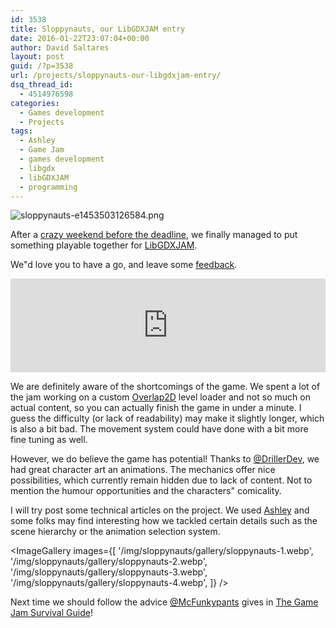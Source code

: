 ```yaml
---
id: 3538
title: Sloppynauts, our LibGDXJAM entry
date: 2016-01-22T23:07:04+00:00
author: David Saltares
layout: post
guid: /?p=3538
url: /projects/sloppynauts-our-libgdxjam-entry/
dsq_thread_id:
  - 4514976598
categories:
  - Games development
  - Projects
tags:
  - Ashley
  - Game Jam
  - games development
  - libgdx
  - libGDXJAM
  - programming
---
```


![sloppynauts-e1453503126584.png](/img/wp/sloppynauts-e1453503126584.webp)

After a [crazy weekend before the deadline](https://github.com/dsaltares/libgdxjam/commits/master), we finally managed to put something playable together for [LibGDXJAM](http://itch.io/jam/libgdxjam).

We"d love you to have a go, and leave some [feedback](http://itch.io/jam/libgdxjam/rate/51210).

<iframe src="https://itch.io/embed/51210" width="100%" frameborder="0"></iframe>

We are definitely aware of the shortcomings of the game. We spent a lot of the jam working on a custom [Overlap2D](http://overlap2d.com/) level loader and not so much on actual content, so you can actually finish the game in under a minute. I guess the difficulty (or lack of readability) may make it slightly longer, which is also a bit bad. The movement system could have done with a bit more fine tuning as well.

However, we do believe the game has potential! Thanks to [@DrillerDev](https://twitter.com/DrillerDev), we had great character art an animations. The mechanics offer nice possibilities, which currently remain hidden due to lack of content. Not to mention the humour opportunities and the characters" comicality.

I will try post some technical articles on the project. We used [Ashley](https://github.com/libgdx/ashley) and some folks may find interesting how we tackled certain details such as the scene hierarchy or the animation selection system.

<ImageGallery
  images={[
    '/img/sloppynauts/gallery/sloppynauts-1.webp',
    '/img/sloppynauts/gallery/sloppynauts-2.webp',
    '/img/sloppynauts/gallery/sloppynauts-3.webp',
    '/img/sloppynauts/gallery/sloppynauts-4.webp',
  ]}
/>

Next time we should follow the advice [@McFunkypants](https://twitter.com/McFunkypants) gives in [The Game Jam Survival Guide](https://www.packtpub.com/game-development/game-jam-survival-guide)!
